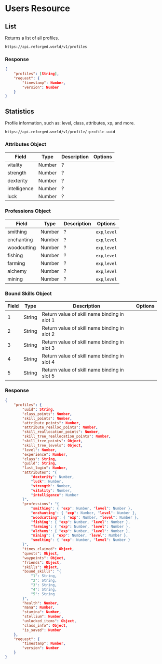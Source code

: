 # Users Resource

## List

Returns a list of all profiles.

```sh
https://api.reforged.world/v1/profiles
```

### Response

```json
{
    "profiles": [String],
    "request": {
        "timestamp": Number,
        "version": Number
    }
}
```

## Statistics

Profile information, such as: level, class, attributes, xp, and more.

```sh
https://api.reforged.world/v1/profile/:profile-uuid
```

### Attributes Object

| Field        | Type   | Description | Options |
| ------------ | ------ | ----------- | ------- |
| vitality     | Number | ?           |         |
| strength     | Number | ?           |         |
| dexterity    | Number | ?           |         |
| intelligence | Number | ?           |         |
| luck         | Number | ?           |         |

### Professions Object

| Field       | Type   | Description | Options       |
| ----------- | ------ | ----------- | ------------- |
| smithing    | Number | ?           | `exp`,`level` |
| enchanting  | Number | ?           | `exp`,`level` |
| woodcutting | Number | ?           | `exp`,`level` |
| fishing     | Number | ?           | `exp`,`level` |
| farming     | Number | ?           | `exp`,`level` |
| alchemy     | Number | ?           | `exp`,`level` |
| mining      | Number | ?           | `exp`,`level` |

### Bound Skills Object

| Field | Type   | Description                                  | Options |
| ----- | ------ | -------------------------------------------- | ------- |
| 1     | String | Return value of skill name binding in slot 1 |         |
| 2     | String | Return value of skill name binding in slot 2 |         |
| 3     | String | Return value of skill name binding in slot 3 |         |
| 4     | String | Return value of skill name binding in slot 4 |         |
| 5     | String | Return value of skill name binding in slot 5 |         |

### Response

```json
{
    "profiles": {
        "uuid": String,
        "class_points": Number,
        "skill_points": Number,
        "attribute_points": Number,
        "attribute_realloc_points": Number,
        "skill_reallocation_points": Number,
        "skill_tree_reallocation_points": Number,
        "skill_tree_points": Object,
        "skill_tree_levels": Object,
        "level": Number,
        "experience": Number,
        "class": String,
        "guild": String,
        "last_login": Number,
        "attributes": "{
            "dexterity": Number,
            "luck": Number,
            "strength": Number,
            "vitality": Number,
            "intelligence": Number
        }",
        "professions": "{
            "smithing": { "exp": Number, "level": Number },
            "enchanting": { "exp": Number, "level": Number },
            "woodcutting": { "exp": Number, "level": Number },
            "fishing": { "exp": Number, "level": Number },
            "farming": { "exp": Number, "level": Number },
            "alchemy": { "exp": Number, "level": Number },
            "mining": { "exp": Number, "level": Number },
            "smelting": { "exp": Number, "level": Number }
        }",
        "times_claimed": Object,
        "quests": Object,
        "waypoints": Object,
        "friends": Object,
        "skills": Object,
        "bound_skills": "{
            "1": String,
            "2": String,
            "3": String,
            "4": String,
            "5": String
        }",
        "health": Number,
        "mana": Number,
        "stamina": Number,
        "stellium": Number,
        "unlocked_items": Object,
        "class_info": Object,
        "is_saved": Number
    },
    "request": {
        "timestamp": Number,
        "version": Number
    }
}
```
